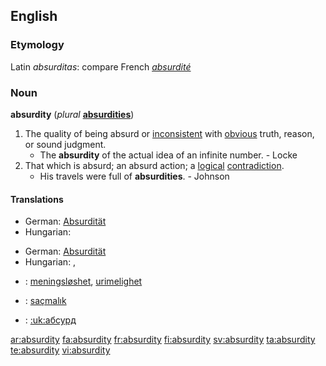 ==English==

===Etymology===
Latin ''absurditas'': compare French ''[[absurdité]]''

===Noun===
'''absurdity''' (''plural'' '''[[absurdities]]''')

# The quality of being absurd or [[inconsistent]] with [[obvious]] truth, reason, or sound judgment.
#* The '''absurdity''' of the actual idea of an infinite number. - Locke
# That which is absurd; an absurd action; a [[logical]] [[contradiction]].
#* His travels were full of '''absurdities'''. - Johnson

====Translations====
{{trans-top|the quality of being absurd}}
*German: [[Absurdität]] {{f}}
*Hungarian: {{t|hu|abszurdum}}
{{trans-mid}}
{{trans-bottom}}

{{trans-top|an absurd action}}
*German: [[Absurdität]] {{f}}
*Hungarian: {{t|hu|abszurdum}}, {{t|hu|képtelenség}}
{{trans-mid}}
{{trans-bottom}}

{{checktrans-top}}
*{{ttbc|Norwegian}}: [[meningsløshet]], [[urimelighet]] {{c}}
*{{ttbc|Turkish}}: [[saçmalık]]
*{{ttbc|Ukrainian}}: [[:uk:абсурд]]
{{checktrans-bottom}}

[[ar:absurdity]]
[[fa:absurdity]]
[[fr:absurdity]]
[[fi:absurdity]]
[[sv:absurdity]]
[[ta:absurdity]]
[[te:absurdity]]
[[vi:absurdity]]